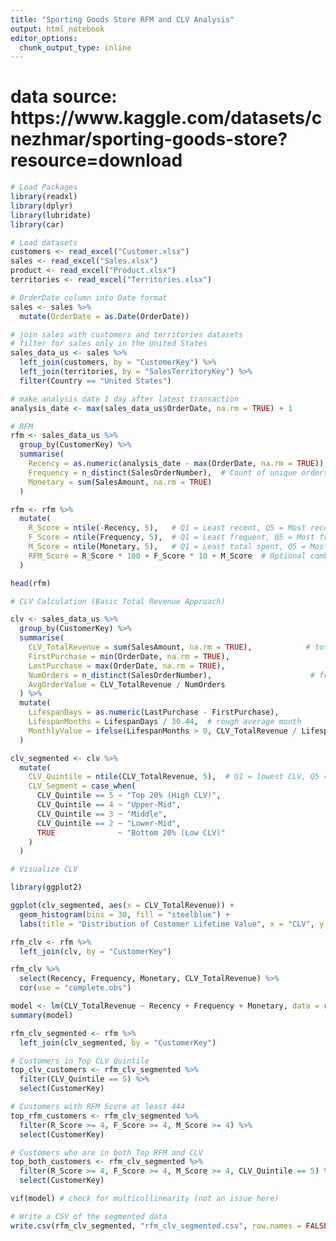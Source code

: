 ---
title: "Sporting Goods Store RFM and CLV Analysis"
output: html_notebook
editor_options: 
  chunk_output_type: inline
---
# data source: https://www.kaggle.com/datasets/cnezhmar/sporting-goods-store?resource=download

```{r}
# Load Packages
library(readxl)
library(dplyr)
library(lubridate)
library(car)
```

```{r}
# Load datasets
customers <- read_excel("Customer.xlsx")
sales <- read_excel("Sales.xlsx")
product <- read_excel("Product.xlsx")
territories <- read_excel("Territories.xlsx")
```

```{r}
# OrderDate column into Date format
sales <- sales %>%
  mutate(OrderDate = as.Date(OrderDate))

# join sales with customers and territories datasets
# filter for sales only in the United States
sales_data_us <- sales %>%
  left_join(customers, by = "CustomerKey") %>%
  left_join(territories, by = "SalesTerritoryKey") %>%
  filter(Country == "United States")

# make analysis date 1 day after latest transaction 
analysis_date <- max(sales_data_us$OrderDate, na.rm = TRUE) + 1
```

```{r}
# RFM
rfm <- sales_data_us %>%
  group_by(CustomerKey) %>%
  summarise(
    Recency = as.numeric(analysis_date - max(OrderDate, na.rm = TRUE)),
    Frequency = n_distinct(SalesOrderNumber),  # Count of unique orders
    Monetary = sum(SalesAmount, na.rm = TRUE)
  )

rfm <- rfm %>%
  mutate(
    R_Score = ntile(-Recency, 5),   # Q1 = Least recent, Q5 = Most recent
    F_Score = ntile(Frequency, 5),  # Q1 = Least frequent, Q5 = Most frequent
    M_Score = ntile(Monetary, 5),   # Q1 = Least total spent, Q5 = Most total spent
    RFM_Score = R_Score * 100 + F_Score * 10 + M_Score  # Optional combined score
  )

head(rfm)
```

```{r}
# CLV Calculation (Basic Total Revenue Approach)

clv <- sales_data_us %>%
  group_by(CustomerKey) %>%
  summarise(
    CLV_TotalRevenue = sum(SalesAmount, na.rm = TRUE),            # total lifetime spend
    FirstPurchase = min(OrderDate, na.rm = TRUE),
    LastPurchase = max(OrderDate, na.rm = TRUE),
    NumOrders = n_distinct(SalesOrderNumber),                      # frequency of orders
    AvgOrderValue = CLV_TotalRevenue / NumOrders
  ) %>%
  mutate(
    LifespanDays = as.numeric(LastPurchase - FirstPurchase),
    LifespanMonths = LifespanDays / 30.44,  # rough average month
    MonthlyValue = ifelse(LifespanMonths > 0, CLV_TotalRevenue / LifespanMonths, CLV_TotalRevenue)
  )
```

```{r}
clv_segmented <- clv %>%
  mutate(
    CLV_Quintile = ntile(CLV_TotalRevenue, 5),  # Q1 = lowest CLV, Q5 = highest
    CLV_Segment = case_when(
      CLV_Quintile == 5 ~ "Top 20% (High CLV)",
      CLV_Quintile == 4 ~ "Upper-Mid",
      CLV_Quintile == 3 ~ "Middle",
      CLV_Quintile == 2 ~ "Lower-Mid",
      TRUE              ~ "Bottom 20% (Low CLV)"
    )
  )

```

```{r}
# Visualize CLV

library(ggplot2)

ggplot(clv_segmented, aes(x = CLV_TotalRevenue)) +
  geom_histogram(bins = 30, fill = "steelblue") +
  labs(title = "Distribution of Customer Lifetime Value", x = "CLV", y = "Number of Customers")

```

```{r}
rfm_clv <- rfm %>%
  left_join(clv, by = "CustomerKey")

rfm_clv %>%
  select(Recency, Frequency, Monetary, CLV_TotalRevenue) %>%
  cor(use = "complete.obs")

model <- lm(CLV_TotalRevenue ~ Recency + Frequency + Monetary, data = rfm_clv)
summary(model)

```

```{r}
rfm_clv_segmented <- rfm %>%
  left_join(clv_segmented, by = "CustomerKey")

# Customers in Top CLV Quintile
top_clv_customers <- rfm_clv_segmented %>%
  filter(CLV_Quintile == 5) %>%
  select(CustomerKey)

# Customers with RFM Score at least 444
top_rfm_customers <- rfm_clv_segmented %>%
  filter(R_Score >= 4, F_Score >= 4, M_Score >= 4) %>%
  select(CustomerKey)

# Customers who are in both Top RFM and CLV
top_both_customers <- rfm_clv_segmented %>%
  filter(R_Score >= 4, F_Score >= 4, M_Score >= 4, CLV_Quintile == 5) %>%
  select(CustomerKey)

```

```{r}
vif(model) # check for multicollinearity (not an issue here)
```

```{r}
# Write a CSV of the segmented data
write.csv(rfm_clv_segmented, "rfm_clv_segmented.csv", row.names = FALSE)
```

